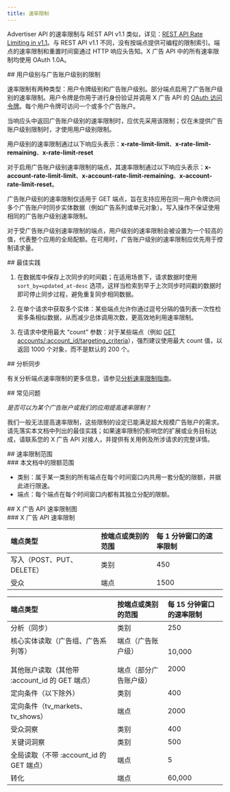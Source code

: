 ```yaml
---
title: 速率限制
---
```


Advertiser API 的速率限制与 REST API v1.1 类似，详见：[REST API Rate Limiting in v1.1](https://developer.x.com/content/developer-twitter/en/docs/basics/rate-limits)。与 REST API v1.1 不同，没有按端点提供可编程的限制索引。端点的速率限制和重置时间窗通过 HTTP 响应头告知。X 广告 API 中的所有速率限制均使用 OAuth 1.0A。

<div id="user-level-and-ad-account-level-limits">
  ## 用户级别与广告账户级别的限制
</div>

速率限制有两种类型：用户令牌级别和广告账户级别。部分端点启用了广告账户级别的速率限制。用户令牌是你用于进行身份验证并调用 X 广告 API 的 [OAuth 访问令牌](/zh/resources/fundamentals/authentication#obtaining-access-tokens-using-3-legged-oauth-flow)。每个用户令牌可访问一个或多个广告账户。

当响应头中返回广告账户级别的速率限制时，应优先采用该限制；仅在未提供广告账户级别限制时，才使用用户级别限制。

用户级别的速率限制通过以下响应头表示：**x-rate-limit-limit**、**x-rate-limit-remaining**、**x-rate-limit-reset**

对于启用广告账户级别速率限制的端点，其速率限制通过以下响应头表示：**x-account-rate-limit-limit**、**x-account-rate-limit-remaining**、**x-account-rate-limit-reset**。

广告账户级别的速率限制仅适用于 GET 端点，旨在支持应用在同一用户令牌访问多个广告账户时同步实体数据（例如广告系列或单元对象）。写入操作不保证使用相同的广告账户级别速率限制。

对于受广告账户级别速率限制的端点，用户级别的速率限制会被设置为一个较高的值，代表整个应用的全局配额。在可用时，广告账户级别的速率限制应优先用于控制请求量。

<div id="best-practices">
  ## 最佳实践
</div>

1. 在数据库中保存上次同步的时间戳；在适用场景下，请求数据时使用 `sort_by=updated_at-desc` 选项，这样当检索到早于上次同步时间戳的数据时即可停止同步过程，避免重复同步相同数据。

2. 在单个请求中获取多个实体：某些端点允许你通过逗号分隔的值列表一次性检索多条相似数据，从而减少总体调用次数，更高效地利用速率限制。

3. 在请求中使用最大 “count” 参数：对于某些端点（例如 [GET accounts/:account\_id/targeting\_criteria](/zh/x-ads-api/campaign-management#targeting-criteria)），强烈建议使用最大 count 值，以返回 1000 个对象，而不是默认的 200 个。

<div id="analytics-syncing">
  ## 分析同步
</div>

有关分析端点速率限制的更多信息，请参见[分析速率限制指南](/zh/x-ads-api/analytics#best-practices)。

<div id="faqs">
  ## 常见问题
</div>

_是否可以为某个广告账户或我们的应用提高速率限制？_

我们一般无法提高速率限制，这些限制的设定已能满足超大规模广告账户的需求。请先落实本文档中列出的最佳实践；如果速率限制仍影响您的扩展或业务目标达成，请联系您的 X 广告 API 对接人，并提供有关用例及所涉请求的完整详情。

<div id="scopes-of-rate-limiting">
  ## 速率限制范围
</div>

<div id="scopes-for-this-doc">
  ### 本文档中的限额范围
</div>

- 类别：属于某一类别的所有端点在每个时间窗口内共用一套分配的限额，并据此进行限速。
- 端点：每个端点在每个时间窗口内都有其独立分配的限额。

<div id="ads-api-rate-limit-chart">
  ## X 广告 API 速率限制图
</div>

<div id="ads-api-rate-limits">
  ### X 广告 API 速率限制
</div>

| 端点类型 | 按端点或类别的范围 | 每 1 分钟窗口的速率限制 |
| :--- | :--- | :--- |
| 写入（POST、PUT、DELETE） | 类别 | 450 |
| 受众 | 端点 | 1500 |

| 端点类型 | 按端点或类别的范围 | 每 15 分钟窗口的速率限制 |
| :--- | :--- | :--- |
| 分析（同步） | 类别 | 250 |
| 核心实体读取（广告组、广告系列等）<br /><br />其他账户读取（其他带 :account\_id 的 GET 端点） | 端点（广告账户级）<br /><br />端点（部分广告账户级） | 10,000<br /><br />2000 |
| 定向条件（以下除外） | 类别 | 400 |
| 定向条件（tv\_markets、tv\_shows） | 端点 | 2000 |
| 受众洞察 | 类别 | 400 |
| 关键词洞察 | 类别 | 500 |
| 全局读取（不带 :account\_id 的 GET 端点） | 端点 | 5 |
| 转化 | 端点 | 60,000 |